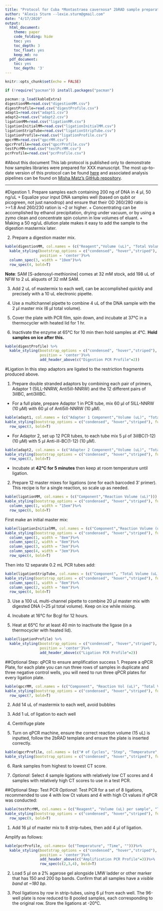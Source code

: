 ```yaml
---
title: "Protocol for Cuba *Montastraea cavernosa* 2bRAD sample preparation"
author: "Alexis Sturm --lexie.sturm@gmail.com"
date: "4/17/2020"
output:
  html_document:
    theme: paper
    code_folding: hide
    toc: yes
    toc_depth: 3
    toc_float: yes
    keep_md: no
  pdf_document:
    toc: yes
    toc_depth: '3'
---
```


```r
knitr::opts_chunk$set(echo = FALSE)

if (!require("pacman")) install.packages("pacman")

pacman::p_load(kableExtra)
digestionMM=read.csv("digestionMM.csv")
digestProfile=read.csv("digestProfile.csv")
adapt1=read.csv("adapt1.csv")
adapt2=read.csv("adapt2.csv")
ligationMM=read.csv("ligationMM.csv")
ligationInitialMM=read.csv("ligationInitialMM.csv")
ligationStripTube=read.csv("ligationStripTube.csv")
ligationProfile=read.csv("ligationProfile.csv")
qpcrMM=read.csv("qpcrMM.csv")
qpcrProfile=read.csv("qpcrProfile.csv")
testPcrMM=read.csv("testPcrMM.csv")
pcrProfile=read.csv("pcrProfile.csv")

```

#About this document
This lab protocol is published only to demonstrate how samples libraries were prepared for XXX manuscript. The most up-to-date version of this protocol can be found [here](https://docs.google.com/document/d/1am7L_Pa5JQ4sSx0eT5j4vdNPy5FUAtMZRsJZ0Ar5g9U/){target="_blank"} and associated analysis pipelines can be found on [Misha Matz's GitHub repository](https://github.com/z0on/2bRAD_denovo){target="_blank"}. 

***
#Digestion
1.	Prepare samples each containing 200 ng of DNA in 4 µl, 50 ng/uL
    + Equalize your input DNA samples well (based on qubit or picogreen, not just nanodrop) and ensure that their OD 260/280 ratio is >=1.8 And 260/230 ration is ~2 or higher.
    + Concentrating can be accomplished by ethanol precipitation, drying under vacuum, or by using a zymo clean and concentrate spin column in low volumes of eluant.
    + Making a 50 ng/uL dilution plate makes it easy to add the sample to the digestion mastermix later.
    
2. Prepare a digestion master mix.
```r
kable(digestionMM, col.names = (c("Reagent","Volume (uL)", "Total Volume (uL) 96 rxn+10% error"))) %>%
  kable_styling(bootstrap_options = c("condensed", "hover","striped"), full_width = FALSE, 
                position = 'center')%>%
  column_spec(3, width = "10em")%>%
  row_spec(4, bold=T)

```
**Note**: SAM [S-adenosyl-methionine] comes at 32 mM stock, add 198 uL of NFW to 2 uL aliquots of 32 mM SAM.

3.	Add 2 uL of mastermix to each well, can be accomplished quickly and precisely with a 10 uL electronic pipette.

4.	Use a multichannel pipette to combine 4 uL of the DNA sample with the 2 µl master mix (6 µl total volume).

5.	Cover the plate with PCR film, spin down, and incubate at 37°C in a thermocycler with heated lid for 1 hr.

6. Inactivate the enzyme at 65°C for 10 min then hold samples at 4°C. **Hold samples on ice after this.**

```r
kable(digestProfile) %>%
  kable_styling(bootstrap_options = c("condensed", "hover","striped"), full_width = FALSE, 
                position = 'center')%>%
                add_header_above(c("Digestion PCR Profile"=2))
```

#Ligation
In this step adaptors are ligated to the restriction fragments produced above. 

1. Prepare double stranded adaptors by combining each pair of primers, Adaptor 1
(5ILL-NNRW, Anti5ill-NNRW) and the 12 different pairs of 3illBC, anti3illBC. 

* For a full plate, prepare Adaptor 1 in PCR tube, mix 60 µl of 5ILL-NNRW (10 µM) with 60 µl of Anti5ill-NNRW (10 µM).

```r
kable(adapt1, col.names = (c("Adapter 1 Component","Volume (uL)", "Total Volume (uL)"))) %>%
kable_styling(bootstrap_options = c("condensed", "hover","striped"), full_width = FALSE, position = 'center')%>%
  row_spec(3, bold=T)
```
    
* For Adaptor 2, set up 12 PCR tubes, to each tube mix 5 µl of 3illBC(1-12) (10 µM) with 5 µl Anti-ill-BC(1-12) (10 µM).

```r
kable(adapt2, col.names = (c("Adapter 2 Component","Volume (uL)", "Total Volume (uL)"))) %>%
kable_styling(bootstrap_options = c("condensed", "hover","striped"), full_width = FALSE, position = 'center')%>%
  row_spec(3, bold=T)
```

* Incubate at **42°C for 5 minutes** then keep at room temperature until ligation.

2.  Prepare 12 master mixes for ligations (one for each barcoded 3’ primer).
This recipe is for a single reaction, so scale up as needed.
```r
kable(ligationMM, col.names = (c("Component","Reaction Volume (uL)"))) %>%
kable_styling(bootstrap_options = c("condensed", "hover","striped"), full_width = FALSE, position = 'center')%>%
  column_spec(1, width = "15em")%>%
  row_spec(6, bold=T)
```

First make an initial master mix:
```r
kable(ligationInitialMM, col.names = (c("Component","Reaction Volume (uL)", "Total Volume (uL) for 8 rxn+10% error", "Total Volume for 12 MM+10% error"))) %>%
kable_styling(bootstrap_options = c("condensed", "hover","striped"), full_width = FALSE, position = 'center')%>%
  column_spec(1, width = "8em")%>%
  column_spec(2, width = "8em")%>%
  column_spec(3, width = "3em")%>%
  column_spec(4, width = "3em")%>%
  row_spec(4, bold=T)
```

Then into 12 separate 0.2 mL PCR tubes add:
```r
kable(ligationStripTube, col.names = (c("Component", "Total Volume (uL) for 8 rxn+10% error"))) %>%
kable_styling(bootstrap_options = c("condensed", "hover","striped"), full_width = FALSE, position = 'center')%>%
  column_spec(1, width = "8em")%>%
  column_spec(2, width = "4em")%>%
  row_spec(4, bold=T)
```
3.	Use a 100 uL multi-channel pipette to combine 20 µl master mix with digested DNA (~25 µl total volume). Keep on ice while mixing.

4.	Incubate at 16°C for BcgI for 12 hours.

5.	Heat at 65°C for at least 40 min to inactivate the ligase (in a thermocycler with heated lid). 
```r
kable(ligationProfile) %>%
  kable_styling(bootstrap_options = c("condensed", "hover","striped"), full_width = FALSE, 
                position = 'center')%>%
                add_header_above(c("Ligation PCR Profile"=2))
```

##Optional Step: qPCR to ensure amplification success
1.	Prepare  a qPCR Plate, for each plate you can run three rows of samples in duplicate and three negative control wells, you will need to run three qPCR plates for every ligation plate.

```r
kable(qpcrMM, col.names = (c("Component", "Reaction Vol (uL)", "Total Volume (uL) for 75 rxn+10% error"))) %>%
kable_styling(bootstrap_options = c("condensed", "hover","striped"), full_width = FALSE, position = 'center')%>%
  row_spec(7, bold=T)
```

2.	Add 14 uL of mastermix to each well, avoid bubbles

3.	Add 1 uL of ligation to each well

4.	Centrifuge plate

5.	Turn on qPCR machine, ensure the correct reaction volume (15 uL) is inputted, follow the 2bRAD template and ensure the plate is inserted correctly.

```r
kable(qpcrProfile, col.names = (c("# of Cycles", "Step", "Temperature", "Acquisition", "Time"))) %>%
kable_styling(bootstrap_options = c("condensed", "hover","striped"), full_width = FALSE, position = 'center')
```
6.	 Rank samples from highest to lowest CT score.

7.	*Optional*: Select 4 sample ligations with relatively low CT scores and 4 samples with relatively high CT scores to use in a test PCR.

##Optional Step: Test PCR
*Optional*: Test PCR for a set of 8 ligations, recommended to use 4 with low Ct values and 4 with high Ct values if qPCR was conducted:
```r
kable(testPcrMM, col.names = (c("Reagent", "Volume (uL) per sample", "Total Volume (uL) for 8 rxn+10% error"))) %>%
kable_styling(bootstrap_options = c("condensed", "hover","striped"), full_width = FALSE, position = 'center')%>%
  row_spec(9, bold=T)
```

1. Add 16 µl of master mix to 8 strip-tubes, then add 4 µl of ligation. 

Amplify as follows:
```r
kable(pcrProfile, col.names= (c("Temperature", "Time", "")))%>%
  kable_styling(bootstrap_options = c("condensed", "hover","striped"), full_width = FALSE, 
                position = 'center')%>%
                add_header_above(c("Amplification PCR Profile"=3))%>%
                row_spec(c(2,3,4), bold=T)
```

2. Load 5 µl on a 2% agarose gel alongside LMW ladder or other marker that has 150 and 200 bp bands. Confirm that all samples have a *visible band at ~180 bp*.

3. Pool ligations by row in strip-tubes, using 6 µl from each well. The 96-well plate is now reduced to 8 pooled samples, each corresponding to the original row. Store the ligations at -20°C.
